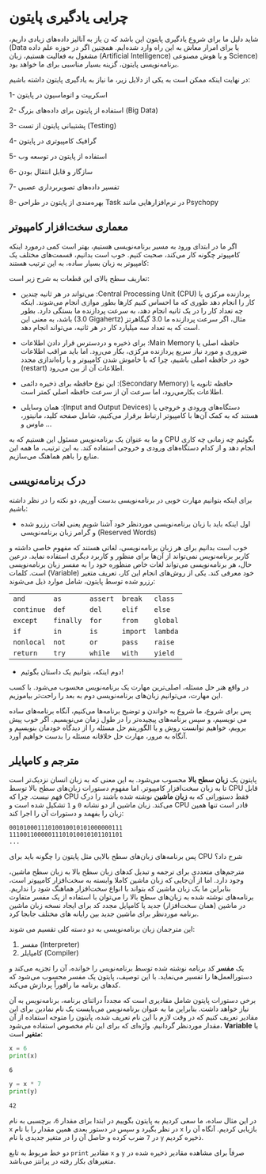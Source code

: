 # چرایی یادگیری پایتون {#why-learn-python}

شاید دلیل ما برای شروع یادگیری پایتون این باشد که ن
یاز به آنالیز داده‌های زیادی داریم، 
یا برای امرار معاش به این راه وارد شده‌ایم.
همچنین اگر در حوزه علم داده
[(Data Science)]{dir=ltr}
و یا هوش مصنوعی
[(Artificial Intelligence)]{dir=ltr}
مشغول به فعالیت هستیم، زبان برنامه‌نویسی پایتون، گزینه بسیار مناسبی برای ما خواهد بود.

 در نهایت اینکه ممکن است به یکی از دلایل زیر، ما نیاز به یادگیری پایتون داشته باشیم:

1- اسکریپت و اتوماسیون در پایتون

2- استفاده از پایتون برای داده‌های بزرگ
[(Big Data)]{dir=ltr}

3- پشتیبانی پایتون از تست
[(Testing)]{dir=ltr}

4- گرافیک کامپیوتری در پایتون

5- استفاده از پایتون در توسعه وب

6- سازگار و قابل انتقال بودن

7- تفسیر داده‌های تصویربرداری عصبی

8- بهره‌مندی از پایتون در طراحی 
Task
در نرم‌افزارهایی مانند
Psychopy




## معماری سخت‌افزار کامپیوتر {#computer-hardware-architect}

اگر ما در ابتدای ورود به مسیر برنامه‌نویسی هستیم، بهتر است کمی درمورد
اینکه کامپیوتر چگونه کار می‌کند، صحبت کنیم.
خوب است بدانیم، قسمت‌های مختلف یک کامپیوتر به زبان بسیار ساده، به این ترتیب هستند:


تعاریف سطح بالای این قطعات به شرح زیر است:

- پردازنده مرکزی یا 
[Central Processing Unit (CPU)]{dir=ltr}:
می‌تواند در هر ثانیه چندین کار را انجام دهد طوری که ما احساس کنیم کارها
بطور موازی انجام می‌شوند.
اینکه چه تعداد کار را در یک ثانیه انجام دهد، به سرعت پردازنده ما بستگی دارد. 
بطور مثال، اگر سرعت پردازنده ما 3.0 گیگاهرتز
[(3.0 Gigahertz)]{dir=ltr}
باشد، به معنی این است که به تعداد سه میلیارد کار در هر ثانیه، می‌تواند انجام دهد.

- حافظه اصلی یا
[Main Memory]{dir=ltr}: 
برای ذخیره و دردسترس قرار دادن اطلاعات ضروری و مورد نیاز سریع پردازنده مرکزی، 
بکار می‌رود.
 اما باید مراقب اطلاعات خود در حافظه اصلی باشیم، چرا که با خاموش شدن کامپیوتر و یا 
راه‌اندازی مجدد 
(restart) 
اطلاعات آن از بین می‌رود.

- حافظه ثانویه یا 
([Secondary Memory]{dir=ltr}): 
این نوع حافظه برای ذخیره دائمی اطلاعات بکارمی‌رود، اما سرعت آن از سرعت حافظه
اصلی کمتر است.

- دستگاه‌های ورودی و خروجی یا
[(Input and Output Devices)]{dir=ltr}:
همان وسایلی هستند که به کمک آن‌ها با کامپیوتر ارتباط برقرار می‌کنیم، شامل
صفحه کلید، مانیتور، ماوس و ...

و ما به عنوان یک برنامه‌نویس مسئول این هستیم که به 
CPU
بگوئیم چه زمانی چه کاری انجام دهد و از کدام دستگاه‌های ورودی و خروجی استفاده کند. 
به این ترتیب، ما همه این منابع را باهم هماهنگ می‌سازیم.

## درک برنامه‌نویسی {#understanding-programming}

برای اینکه بتوانیم مهارت خوبی در برنامه‌نویسی بدست آوریم، 
دو نکته را در نظر داشته باشیم:

- اول اینکه باید با زبان برنامه‌نویسی موردنظر خود آشنا شویم
یعنی لغات رزرو شده
[(Reserved Words)]{dir=ltr}
و گرامر زبان برنامه‌نویسی

خوب است بدانیم برای هر زبان برنامه‌نویسی، لغاتی هستند که مفهوم خاصی داشته و 
کاربر برنامه‌نویس نمی‌تواند از آن‌ها برای منظور و کاربرد دیگری استفاده نماید.
درعین حال، هر برنامه‌نویسی می‌تواند لغات خاص منظوره خود را به مفسر زبان
برنامه‌نویسی خود معرفی کند. یکی از روش‌های انجام این کار، تعریف متغیر 
[(Variable)]{dir=ltr}
 است.
 کلمات رزرو شده توسط پایتون، شامل موارد ذیل می‌شوند: 

::: {dir=ltr} :::
|   |   |   |   |   |
|:- |:- |:- |:- |:- |
| `and` | `as` | `assert` | `break` | `class` |
| `continue` | `def` | `del` | `elif` | `else` |
| `except` | `finally` | `for` | `from` | `global` |
| `if` | `in` | `is` | `import` | `lambda` |
| `nonlocal` | `not` | `or` |`pass` | `raise` |
| `return` | `try` | `while` | `with` | `yield` |
::::::

- دوم اینکه، بتوانیم یک داستان بگوئیم!

در واقع هنر حل مسئله، اصلی‌ترین مهارت یک برنامه‌نویس محسوب می‌شود.
با کسب این مهارت، می‌توانیم زبان‌های برنامه‌نویسی دوم به بعد را راحت‌تر بیاموزیم.

پس برای شروع، ما شروع به خواندن و توضیح برنامه‌ها می‌کنیم،
آنگاه برنامه‌های ساده‌ می نویسیم، و سپس برنامه‌های پیچیده‌تر را در طول زمان می‌نویسیم. 
اگر خوب پیش برویم، خواهیم توانست روش و یا الگوریتم حل مسئله را از دیدگاه خودمان بنویسیم 
و آنگاه به مرور، مهارت حل خلاقانه مسئله را بدست خواهیم آورد.


## مترجم و کامپایلر {#interpreter-and-compiler}

پایتون یک **زبان سطح بالا** محسوب می‌شود. به این معنی که به زبان انسان نزدیک‌تر است 
تا به زبان سخت‌افزار کامپیوتر.
اما مفهوم دستورات زبان‌های سطح بالا توسط 
CPU
قابل فهم نیست. چرا که 
CPU
فقط دستوراتی که به **زبان ماشین**  نوشته شده باشند را درک می‌کند.
زبان ماشین از دو نشانه `0` و `1` تشکیل شده است و 
CPU
قادر است تنها همین زبان را بفهمد و دستورات آن را اجرا کند:

```
00101000111010010010101000000111
11100110000011101010010101101101
...
```

پس برنامه‌های زبان‌های سطح بالایی مثل پایتون را چگونه باید برای 
CPU
شرح داد؟

مترجم‌های متعددی برای ترجمه و تبدیل کدهای زبان سطح بالا به زبان سطح ماشین، وجود دارد.
اما از آن‌جایی که زبان ماشین کاملا وابسته به سخت‌افزار کامپیوتر است، 
بنابراین ما یک زبان ماشین که بتواند با انواع سخت‌افزار هماهنگ شود را نداریم. 
برنامه‌های نوشته شده به زبان‌های سطح بالا را می‌توان با استفاده از یک مفسر متفاوت
 در ماشین (همان سخت‌افزار) جدید یا کامپایل مجدد کد برای ایجاد نسخه زبان ماشین 
 برنامه موردنظر برای ماشین جدید بین رایانه های مختلف جابجا کرد.
 
 این مترجمان زبان برنامه‌نویسی به دو دسته کلی تقسیم می شوند:
 
1. مفسر [(Interpreter)]{dir=ltr} 
2. کامپایلر [(Compiler)]{dir=ltr}
 
 یک **مفسر** کد برنامه نوشته شده توسط برنامه‌نویس را خوانده، آن را تجزیه 
 می‌کند و دستورالعمل‌ها را تفسیر می‌نماید. 
 با این توصیف، پایتون یک مفسر محسوب می‌شود که کدهای برنامه ما رافوراً پردازش می‌کند. 
 
برخی دستورات پایتون شامل مقادیری است که مجدداً دراثنای برنامه، برنامه‌نویس
 به آن نیاز خواهد داشت. 
 بنابراین ما به عنوان برنامه‌نویس می‌بایست یک نام نمادین برای این مقادیر تعریف کنیم 
 که در وقت لازم با این نام تعریف شده، پایتون را متوجه استفاده از آن مقدار موردنظر 
 گردانیم. 
 واژه‌ای که برای این نام مخصوص استفاده می‌شود، 
 **Variable** 
  یا **متغیر** است:
  

```python
x = 6
print(x)
```
```output
6
```

```python
y = x * 7
print(y)
```
```output
42
```

در این مثال ساده، ما سعی کردیم به پایتون بگوییم در ابتدا برای مقدار `6`، برچسبی به نام 
`x`
در نظر بگیرد و سپس در دستور بعدی همین مقدار را با نام 
`x`
بازیابی کردیم. آنگاه آن را در `7` ضرب کرده و حاصل آن را در متغیر جدیدی با نام 
`y` 
ذخیره کردیم. 

دو خط مربوط به تابع 
`print`
مقادیر 
`x` 
و 
`y` 
صرفاً برای مشاهده مقادیر ذخیره شده در متغیرهای بکار رفته در پرانتز می‌باشد. 
